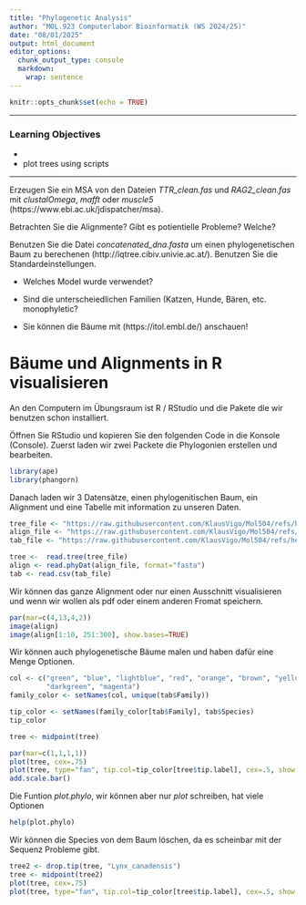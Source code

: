 ```yaml
---
title: "Phylogenetic Analysis"
author: "MOL.923 Computerlabor Bioinformatik (WS 2024/25)"
date: "08/01/2025"
output: html_document
editor_options: 
  chunk_output_type: console
  markdown: 
    wrap: sentence
---
```


```r
knitr::opts_chunk$set(echo = TRUE)
```


***

### Learning Objectives


- 
- plot trees using scripts

***


Erzeugen Sie ein MSA von den Dateien *TTR_clean.fas* und *RAG2_clean.fas* mit *clustalOmega*, *mafft* oder *muscle5* (https://www.ebi.ac.uk/jdispatcher/msa).

Betrachten Sie die Alignmente? Gibt es potientielle Probleme? Welche?

Benutzen Sie die Datei *concatenated_dna.fasta* um einen phylogenetischen Baum zu  berechenen (http://iqtree.cibiv.univie.ac.at/). 
Benutzen Sie die Standardeinstellungen.

* Welches Model wurde verwendet?

* Sind die unterscheiedlichen Familien (Katzen, Hunde, Bären, etc. monophyletic?
* Sie können die Bäume mit (https://itol.embl.de/) anschauen!


# Bäume und Alignments in R visualisieren 

An den Computern im Übungsraum ist R / RStudio und die Pakete die wir benutzen schon installiert. 


Öffnen Sie RStudio und kopieren Sie den folgenden Code in die Konsole (Console).
Zuerst laden wir zwei Packete die Phylogonien erstellen und bearbeiten. 
```R
library(ape)
library(phangorn)
```

Danach laden wir 3 Datensätze, einen phylogenitischen Baum, ein Alignment und eine Tabelle mit information zu unseren Daten.  
```R
tree_file <- "https://raw.githubusercontent.com/KlausVigo/Mol504/refs/heads/main/iqtree/concatenated_dna.fasta.treefile"
align_file <- "https://raw.githubusercontent.com/KlausVigo/Mol504/refs/heads/main/data/concatenated_dna.fasta"
tab_file <- "https://raw.githubusercontent.com/KlausVigo/Mol504/refs/heads/main/data/cats_dogs.csv"

tree <-  read.tree(tree_file)
align <- read.phyDat(align_file, format="fasta")
tab <- read.csv(tab_file)
```

Wir können das ganze Alignment oder nur einen Ausschnitt visualisieren und wenn wir wollen als pdf oder einem anderen Fromat speichern. 
```R
par(mar=c(4,13,4,2))
image(align)
image(align[1:10, 251:300], show.bases=TRUE)
```

Wir können auch phylogenetische Bäume malen und haben dafür eine Menge Optionen.
```R
col <- c("green", "blue", "lightblue", "red", "orange", "brown", "yellow",      
         "darkgreen", "magenta")
family_color <- setNames(col, unique(tab$Family))

tip_color <- setNames(family_color[tab$Family], tab$Species)
tip_color

tree <- midpoint(tree)

par(mar=c(1,1,1,1))
plot(tree, cex=.75)
plot(tree, type="fan", tip.col=tip_color[tree$tip.label], cex=.5, show.node.label = TRUE)
add.scale.bar()
```

Die Funtion *plot.phylo*, wir können aber nur *plot* schreiben, hat viele Optionen
```R
help(plot.phylo)
```
Wir können die Species von dem Baum löschen, da es scheinbar mit der Sequenz Probleme gibt. 
```R
tree2 <- drop.tip(tree, "Lynx_canadensis")
tree <- midpoint(tree2)
plot(tree, cex=.75)
plot(tree, type="fan", tip.col=tip_color[tree$tip.label], cex=.5, show.node.label = TRUE)
```
